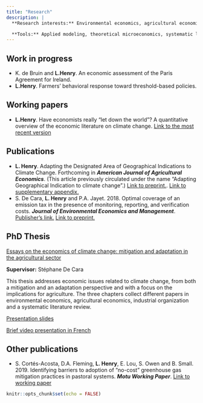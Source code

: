```yaml
---
title: "Research"
description: | 
  **Research interests:** Environmental economics, agricultural economics, and climate change related issues (impacts, adaptation and mitigation)

  **Tools:** Applied modeling, theoretical microeconomics, systematic literature review
---
```


## Work in progress
* K. de Bruin and **L.Henry**. An economic assessment of the Paris Agreement for Ireland.
* **L.Henry**. Farmers’ behavioral response toward threshold-based policies.

## Working papers
* **L.Henry**. Have economists really “let down the world”? A quantitative overview of the economic literature on climate change. [Link to the most recent version](https://www.dropbox.com/s/8uyonluiloioblr/CCEcon_SystRev_WP.pdf?dl=0)

## Publications
* **L. Henry**. Adapting the Designated Area of Geographical Indications to Climate Change. Forthcoming in ***American Journal of Agricultural Economics***. (This article previously circulated under the name "Adapting Geographical Indication to climate change".) [Link to preprint.](https://www.dropbox.com/s/lo34d5ke7g3s7h4/adapting_GIs_preprint.pdf?dl=0). [Link to supplementary appendix.](https://www.dropbox.com/s/elboli8ocpj4g2d/SupplementaryAppendix.pdf?dl=0)
* S. De Cara, **L. Henry** and P.A. Jayet. 2018. Optimal coverage of an emission tax in the presence of monitoring, reporting, and verification costs. ***Journal of Environmental Economics and Management***. [Publisher's link.](https://www.sciencedirect.com/science/article/pii/S0095069617302814) [Link to preprint.](https://hal.archives-ouvertes.fr/hal-01736839)

## PhD Thesis

[Essays on the economics of climate change: mitigation and adaptation in the agricultural sector](https://hal.archives-ouvertes.fr/tel-03544096/)

**Supervisor:** Stéphane De Cara

This thesis addresses economic issues related to climate change, from both a mitigation and an adaptation perspective and with a focus on the implications for agriculture. The three chapters collect different papers in environmental economics, agricultural economics, industrial organization and a systematic literature review. 

[Presentation slides](https://www.dropbox.com/s/uvxmttgb7qtsvo0/soutenance_V2_ho.pdf?dl=0)

[Brief video presentation in French](https://youtu.be/i2yW7j1fkUk?t=6) 

## Other publications

* S. Cortés-Acosta, D.A. Fleming, **L. Henry**, E. Lou, S. Owen and B. Small. 2019. Identifying barriers to adoption of “no-cost” greenhouse gas mitigation practices in pastoral
systems. ***Motu Working Paper***. [Link to working paper](http://motu-www.motu.org.nz/wpapers/19_10.pdf)

```r
knitr::opts_chunk$set(echo = FALSE)
```

